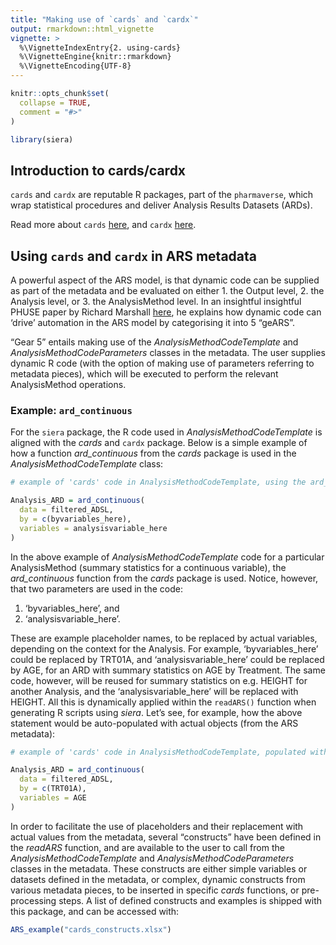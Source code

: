 ---
title: "Making use of `cards` and `cardx`"
output: rmarkdown::html_vignette
vignette: >
  %\VignetteIndexEntry{2. using-cards}
  %\VignetteEngine{knitr::rmarkdown}
  %\VignetteEncoding{UTF-8}
---

```{r, include = FALSE}
knitr::opts_chunk$set(
  collapse = TRUE,
  comment = "#>"
)
```

```{r setup}
library(siera)
```

## Introduction to cards/cardx

`cards` and `cardx` are reputable R packages, part of the `pharmaverse`, which wrap statistical procedures and deliver Analysis Results Datasets (ARDs). 

Read more about `cards` [here](https://insightsengineering.github.io/cards/latest-tag/), and `cardx` [here](https://insightsengineering.github.io/cards/latest-tag/). 

## Using `cards` and `cardx` in ARS metadata

A powerful aspect of the ARS model, is that dynamic code can be supplied as part of the metadata and be evaluated on either 1. the Output level, 2. the Analysis level, or 3. the AnalysisMethod level. In an insightful insightful PHUSE paper by Richard Marshall [here](https://www.lexjansen.com/phuse-us/2025/ds/PAP_DS09.pdf), he explains how dynamic code can 'drive' automation in the ARS model by categorising it into 5 "geARS". 

"Gear 5" entails making use of the _AnalysisMethodCodeTemplate_ and _AnalysisMethodCodeParameters_ classes in the metadata.  The user supplies dynamic R code (with the option of making use of parameters referring to metadata pieces), which will be executed to perform the relevant AnalysisMethod operations.  

### Example: `ard_continuous`
For the `siera` package,  the R code used in _AnalysisMethodCodeTemplate_ is aligned with the _cards_ and `cardx` package. Below is a simple example of how a function _ard_continuous_ from the _cards_ package is used in the _AnalysisMethodCodeTemplate_ class:

```{r cards example, eval=FALSE}
# example of 'cards' code in AnalysisMethodCodeTemplate, using the ard_continuous function:

Analysis_ARD = ard_continuous(
  data = filtered_ADSL,
  by = c(byvariables_here),
  variables = analysisvariable_here
)
```

In the above example of _AnalysisMethodCodeTemplate_ code for a particular AnalysisMethod (summary statistics for a continuous variable), the _ard_continuous_ function from the _cards_ package is used.  Notice, however, that two parameters are used in the code: 

1. 'byvariables_here', and 
2. 'analysisvariable_here'.  

These are example placeholder names, to be replaced by actual variables, depending on the context for the Analysis.  For example, 'byvariables_here' could be replaced by TRT01A, and 'analysisvariable_here' could be replaced by AGE, for an ARD with summary statistics on AGE by Treatment.  The same code, however, will be reused for summary statistics on e.g. HEIGHT for another Analysis, and the 'analysisvariable_here' will be replaced with HEIGHT.  All this is dynamically applied within the `readARS()` function when generating R scripts using _siera_.  Let's see, for example, how the above statement would be auto-populated with actual objects (from the ARS metadata):

```{r cards example output, eval=FALSE}
# example of 'cards' code in AnalysisMethodCodeTemplate, populated with AnalysisMethodCodeParameters:

Analysis_ARD = ard_continuous(
  data = filtered_ADSL,
  by = c(TRT01A),
  variables = AGE
)
```

In order to facilitate the use of placeholders and their replacement with actual values from the metadata, several "constructs" have been defined in the _readARS_ function, and are available to the user to call from the _AnalysisMethodCodeTemplate_ and _AnalysisMethodCodeParameters_ classes in the metadata.  These constructs are either simple variables or datasets defined in the metadata, or complex, dynamic constructs from various metadata pieces, to be inserted in specific _cards_ functions, or pre-processing steps.  A list of defined constructs and examples is shipped with this package, and can be accessed with:

```{r cardsconstructs, eval=FALSE}
ARS_example("cards_constructs.xlsx")
```

